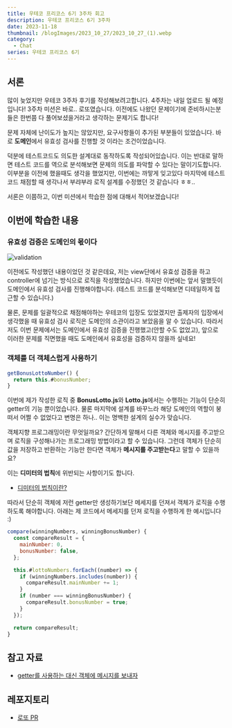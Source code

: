```yaml
---
title: 우테코 프리코스 6기 3주차 회고
description: 우테코 프리코스 6기 3주차
date: 2023-11-18
thumbnail: /blogImages/2023_10_27/2023_10_27_(1).webp
category:
  - Chat
series: 우테코 프리코스 6기
---
```


## 서론

많이 늦었지만 우테코 3주차 후기를 작성해보려고합니다. 4주차는 내일 업로드 될 예정입니다!
3주차 미션은 바로.. 로또였습니다. 이전에도 나왔던 문제이기에 준비하시는분들은 한번쯤 다 풀어보셨을거라고 생각하는 문제기도 합니다!

문제 자체에 난이도가 높지는 않았지만, 요구사항들이 추가된 부분들이 있었습니다.
바로 **도메인**에서 유효성 검사를 진행할 것 이라는 조건이었습니다.

덕분에 테스트코드도 의도한 설계대로 동작하도록 작성되어있습니다. 이는 반대로 말하면 테스트 코드를 역으로 분석해보면 문제의 의도를 파악할 수 있다는 말이기도합니다.
이부분을 이전에 했을때도 생각을 했었지만, 이번에는 까맣게 잊고있다 마지막에 테스트코드 채점할 때 생각나서 부랴부랴 로직 설계를 수정했던 것 같습니다 ㅎㅎ..

서론은 이쯤하고, 이번 미션에서 학습한 점에 대해서 적어보겠습니다!

## 이번에 학습한 내용

### 유효성 검증은 도메인의 몫이다

![validation](</blogImages/2023_11_18/2023_11_18_(1).webp>)

이전에도 작성했던 내용이었던 것 같은데요, 저는 view단에서 유효성 검증을 하고 controller에 넘기는 방식으로 로직을 작성했었습니다.
하지만 이번에는 앞서 말했듯이 도메인에서 유효성 검사를 진행해야합니다. (테스트 코드를 분석해보면 디테일하게 접근할 수 있습니다.)

물론, 문제를 일괄적으로 채점해야하는 우테코의 입장도 있었겠지만 출제자의 입장에서 생각했을 때 유효성 검사 로직은 도메인의 소관이라고 보았음을 알 수 있습니다.
따라서 저도 이번 문제에서는 도메인에서 유효성 검증을 진행했고(안할 수도 없었고), 앞으로 이러한 문제를 직면했을 때도 도메인에서 유효성을 검증하지 않을까 싶네요!

### 객체를 더 객체스럽게 사용하기

```js showLineNumbers
getBonusLottoNumber() {
  return this.#bonusNumber;
}
```

이번에 제가 작성한 로직 중 **BonusLotto.js**와 **Lotto.js**에서는 수행하는 기능이 단순히 getter의 기능 뿐이었습니다.
물론 마지막에 설계를 바꾸느라 해당 도메인의 역할이 붕떠서 어쩔 수 없었다고 변명은 하나.. 이는 명백한 설계의 실수가 맞습니다.

객체지향 프로그래밍이란 무엇일까요? 간단하게 말해서 다른 객체와 메시지를 주고받으며 로직을 구성해나가는 프로그래밍 방법이라고 할 수 있습니다.
그런데 객체가 단순히 값을 저장하고 반환하는 기능만 한다면 객체가 **메시지를 주고받는다**고 말할 수 있을까요?

이는 **디미터의 법칙**에 위반되는 사항이기도 합니다.

- [디미터의 법칙이란?](https://dkswnkk.tistory.com/687)

따라서 단순히 객체에 저런 getter만 생성하기보단 메세지를 던져서 객체가 로직을 수행하도록 해야합니다.
아래는 제 코드에서 메세지를 던져 로직을 수행하게 한 예시입니다 :)

```js showLineNumbers
compare(winningNumbers, winningBonusNumber) {
  const compareResult = {
    mainNumber: 0,
    bonusNumber: false,
  };

  this.#lottoNumbers.forEach((number) => {
    if (winningNumbers.includes(number)) {
      compareResult.mainNumber += 1;
    }
    if (number === winningBonusNumber) {
      compareResult.bonusNumber = true;
    }
  });

  return compareResult;
}
```

## 참고 자료

- [getter를 사용하는 대신 객체에 메시지를 보내자](https://tecoble.techcourse.co.kr/post/2020-04-28-ask-instead-of-getter/)

## 레포지토리

- [로또 PR](https://github.com/woowacourse-precourse/javascript-lotto-6/pull/17)
